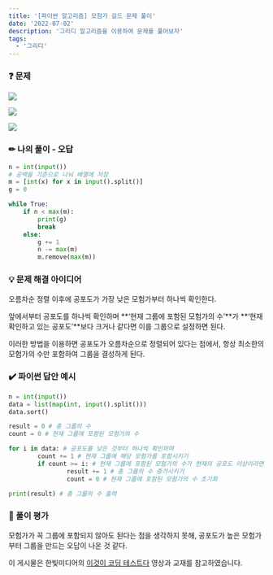 ```yaml
---
title: '[파이썬 알고리즘] 모험가 길드 문제 풀이'
date: '2022-07-02'
description: '그리디 알고리즘을 이용하여 문제를 풀어보자'
tags:
  - '그리디'
---
```


### ❓ 문제

![](/posts/python/algorithm/greedy/04-01.png)

![](/posts/python/algorithm/greedy/04-02.png)

![](/posts/python/algorithm/greedy/04-03.png)

### ✏ 나의 풀이 - 오답

```python showLineNumbers
n = int(input())
# 공백을 기준으로 나눠 배열에 저장
m = [int(x) for x in input().split()]
g = 0

while True:
    if n < max(m):
        print(g)
        break
    else:
        g += 1
        n -= max(m)
        m.remove(max(m))
```

### 💡 문제 해결 아이디어

오름차순 정렬 이후에 공포도가 가장 낮은 모험가부터 하나씩 확인한다.

앞에서부터 공포도를 하나씩 확인하며 **‘현재 그룹에 포함된 모험가의 수’**가 **‘현재 확인하고 있는 공포도’**보다 크거나 같다면 이를 그룹으로 설정하면 된다.

이러한 방법을 이용하면 공포도가 오름차순으로 정렬되어 있다는 점에서, 항상 최소한의 모험가의 수만 포함하여 그룹을 결성하게 된다.


### ✔️ 파이썬 답안 예시

```python showLineNumbers
n = int(input())
data = list(map(int, input().split()))
data.sort()

result = 0 # 총 그룹의 수
count = 0 # 현재 그룹에 포함된 모험가의 수

for i in data: # 공포도를 낮은 것부터 하나씩 확인하며
		count += 1 # 현재 그룹에 해당 모험가를 포함시키기
		if count >= i: # 현재 그룹에 포함된 모험가의 수가 현재의 공포도 이상이라면, 그룹 결성
				result += 1 # 총 그룹의 수 증가시키기
				count = 0 # 현재 그룹에 포함된 모험가의 수 초기화

print(result) # 총 그룹의 수 출력
```

### 💬 풀이 평가

모험가가 꼭 그룹에 포함되지 않아도 된다는 점을 생각하지 못해, 공포도가 높은 모험가부터 그룹을 만드는 오답이 나온 것 같다.

<Callout type="info">

이 게시물은 한빛미디어의 [이것이 코딩 테스트다](youtube.com/watch?v=_TG0hVYJ6D8&feature=youtu.be) 영상과 교재를 참고하였습니다.

</Callout>

